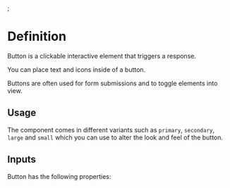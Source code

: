 
<Meta title="Example/Button2" of={Button2Stories} />;

# Definition

Button is a clickable interactive element that triggers a response.

You can place text and icons inside of a button.

Buttons are often used for form submissions and to toggle elements into view.

## Usage

The component comes in different variants such as `primary`, `secondary`, `large` and `small` which you can use to alter the look and feel of the button.

## Inputs

Button has the following properties:

<Controls />

<Canvas />